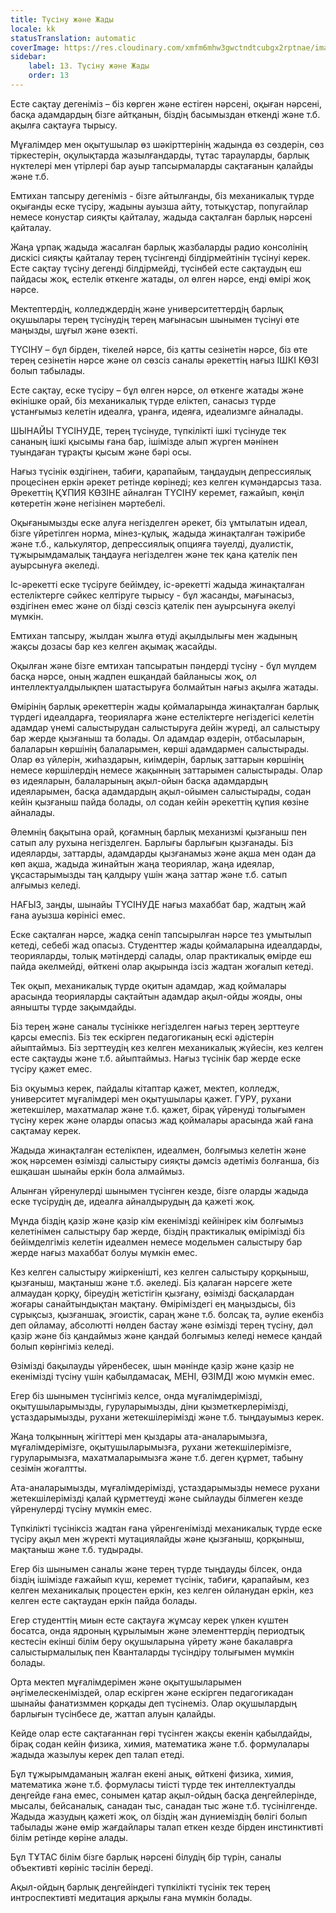 ```yaml
---
title: Түсіну және Жады
locale: kk
statusTranslation: automatic
coverImage: https://res.cloudinary.com/xmfm6mhw3gwctndtcubgx2rptnae/image/upload/v1740337243/small_cover_educacion_fundamental_a051170f1c.webp
sidebar:
    label: 13. Түсіну және Жады
    order: 13
---
```

Есте сақтау дегеніміз – біз көрген және естіген нәрсені, оқыған нәрсені, басқа адамдардың бізге айтқанын, біздің басымыздан өткенді және т.б. ақылға сақтауға тырысу.

Мұғалімдер мен оқытушылар өз шәкірттерінің жадында өз сөздерін, сөз тіркестерін, оқулықтарда жазылғандарды, тұтас тарауларды, барлық нүктелері мен үтірлері бар ауыр тапсырмаларды сақтағанын қалайды және т.б.

Емтихан тапсыру дегеніміз - бізге айтылғанды, біз механикалық түрде оқығанды еске түсіру, жадыны ауызша айту, тотықұстар, попугайлар немесе конустар сияқты қайталау, жадыда сақталған барлық нәрсені қайталау.

Жаңа ұрпақ жадыда жасалған барлық жазбаларды радио консолінің дискісі сияқты қайталау терең түсінгенді білдірмейтінін түсінуі керек. Есте сақтау түсіну дегенді білдірмейді, түсінбей есте сақтаудың еш пайдасы жоқ, естелік өткенге жатады, ол өлген нәрсе, енді өмірі жоқ нәрсе.

Мектептердің, колледждердің және университеттердің барлық оқушылары терең түсінудің терең мағынасын шынымен түсінуі өте маңызды, шұғыл және өзекті.

ТҮСІНУ – бұл бірден, тікелей нәрсе, біз қатты сезінетін нәрсе, біз өте терең сезінетін нәрсе және ол сөзсіз саналы әрекеттің нағыз ІШКІ КӨЗІ болып табылады.

Есте сақтау, еске түсіру – бұл өлген нәрсе, ол өткенге жатады және өкінішке орай, біз механикалық түрде еліктеп, санасыз түрде ұстанғымыз келетін идеалға, ұранға, идеяға, идеализмге айналады.

ШЫНАЙЫ ТҮСІНУДЕ, терең түсінуде, түпкілікті ішкі түсінуде тек сананың ішкі қысымы ғана бар, ішімізде алып жүрген мәнінен туындаған тұрақты қысым және бәрі осы.

Нағыз түсінік өздігінен, табиғи, қарапайым, таңдаудың депрессиялық процесінен еркін әрекет ретінде көрінеді; кез келген күмәндарсыз таза. Әрекеттің ҚҰПИЯ КӨЗІНЕ айналған ТҮСІНУ керемет, ғажайып, көңіл көтеретін және негізінен мәртебелі.

Оқығанымызды еске алуға негізделген әрекет, біз ұмтылатын идеал, бізге үйретілген норма, мінез-құлық, жадыда жинақталған тәжірибе және т.б., калькулятор, депрессиялық опцияға тәуелді, дуалистік, тұжырымдамалық таңдауға негізделген және тек қана қателік пен ауырсынуға әкеледі.

Іс-әрекетті еске түсіруге бейімдеу, іс-әрекетті жадыда жинақталған естеліктерге сәйкес келтіруге тырысу - бұл жасанды, мағынасыз, өздігінен емес және ол бізді сөзсіз қателік пен ауырсынуға әкелуі мүмкін.

Емтихан тапсыру, жылдан жылға өтуді ақылдылығы мен жадының жақсы дозасы бар кез келген ақымақ жасайды.

Оқылған және бізге емтихан тапсыратын пәндерді түсіну - бұл мүлдем басқа нәрсе, оның жадпен ешқандай байланысы жоқ, ол интеллектуалдылықпен шатастыруға болмайтын нағыз ақылға жатады.

Өмірінің барлық әрекеттерін жады қоймаларында жинақталған барлық түрдегі идеалдарға, теорияларға және естеліктерге негіздегісі келетін адамдар үнемі салыстырудан салыстыруға дейін жүреді, ал салыстыру бар жерде қызғаныш та болады. Ол адамдар өздерін, отбасыларын, балаларын көршінің балаларымен, көрші адамдармен салыстырады. Олар өз үйлерін, жиһаздарын, киімдерін, барлық заттарын көршінің немесе көршілердің немесе жақынның заттарымен салыстырады. Олар өз идеяларын, балаларының ақыл-ойын басқа адамдардың идеяларымен, басқа адамдардың ақыл-ойымен салыстырады, содан кейін қызғаныш пайда болады, ол содан кейін әрекеттің құпия көзіне айналады.

Әлемнің бақытына орай, қоғамның барлық механизмі қызғаныш пен сатып алу рухына негізделген. Барлығы барлығын қызғанады. Біз идеяларды, заттарды, адамдарды қызғанамыз және ақша мен одан да көп ақша, жадыда жинайтын жаңа теориялар, жаңа идеялар, ұқсастарымызды таң қалдыру үшін жаңа заттар және т.б. сатып алғымыз келеді.

НАҒЫЗ, заңды, шынайы ТҮСІНУДЕ нағыз махаббат бар, жадтың жай ғана ауызша көрінісі емес.

Еске сақталған нәрсе, жадқа сеніп тапсырылған нәрсе тез ұмытылып кетеді, себебі жад опасыз. Студенттер жады қоймаларына идеалдарды, теорияларды, толық мәтіндерді салады, олар практикалық өмірде еш пайда әкелмейді, өйткені олар ақырында ізсіз жадтан жоғалып кетеді.

Тек оқып, механикалық түрде оқитын адамдар, жад қоймалары арасында теорияларды сақтайтын адамдар ақыл-ойды жояды, оны аянышты түрде зақымдайды.

Біз терең және саналы түсінікке негізделген нағыз терең зерттеуге қарсы емеспіз. Біз тек ескірген педагогиканың ескі әдістерін айыптаймыз. Біз зерттеудің кез келген механикалық жүйесін, кез келген есте сақтауды және т.б. айыптаймыз. Нағыз түсінік бар жерде еске түсіру қажет емес.

Біз оқуымыз керек, пайдалы кітаптар қажет, мектеп, колледж, университет мұғалімдері мен оқытушылары қажет. ГУРУ, рухани жетекшілер, махатмалар және т.б. қажет, бірақ үйренуді толығымен түсіну керек және оларды опасыз жад қоймалары арасында жай ғана сақтамау керек.

Жадыда жинақталған естелікпен, идеалмен, болғымыз келетін және жоқ нәрсемен өзімізді салыстыру сияқты дәмсіз әдетіміз болғанша, біз ешқашан шынайы еркін бола алмаймыз.

Алынған үйренулерді шынымен түсінген кезде, бізге оларды жадыда еске түсірудің де, идеалға айналдырудың да қажеті жоқ.

Мұнда біздің қазір және қазір кім екенімізді кейінірек кім болғымыз келетінімен салыстыру бар жерде, біздің практикалық өмірімізді біз бейімделгіміз келетін идеалмен немесе модельмен салыстыру бар жерде нағыз махаббат болуы мүмкін емес.

Кез келген салыстыру жиіркенішті, кез келген салыстыру қорқыныш, қызғаныш, мақтаныш және т.б. әкеледі. Біз қалаған нәрсеге жете алмаудан қорқу, біреудің жетістігін қызғану, өзімізді басқалардан жоғары санайтындықтан мақтану. Өміріміздегі ең маңыздысы, біз сұрықсыз, қызғаншақ, эгоистік, сараң және т.б. болсақ та, әулие екенбіз деп ойламау, абсолютті нөлден бастау және өзімізді терең түсіну, дәл қазір және біз қандаймыз және қандай болғымыз келеді немесе қандай болып көрінгіміз келеді.

Өзімізді бақылауды үйренбесек, шын мәнінде қазір және қазір не екенімізді түсіну үшін қабылдамасақ, МЕНІ, ӨЗІМДІ жою мүмкін емес.

Егер біз шынымен түсінгіміз келсе, онда мұғалімдерімізді, оқытушыларымызды, гуруларымызды, діни қызметкерлерімізді, ұстаздарымызды, рухани жетекшілерімізді және т.б. тыңдауымыз керек.

Жаңа толқынның жігіттері мен қыздары ата-аналарымызға, мұғалімдерімізге, оқытушыларымызға, рухани жетекшілерімізге, гуруларымызға, махатмаларымызға және т.б. деген құрмет, табыну сезімін жоғалтты.

Ата-аналарымызды, мұғалімдерімізді, ұстаздарымызды немесе рухани жетекшілерімізді қалай құрметтеуді және сыйлауды білмеген кезде үйренулерді түсіну мүмкін емес.

Түпкілікті түсініксіз жадтан ғана үйренгенімізді механикалық түрде еске түсіру ақыл мен жүректі мутациялайды және қызғаныш, қорқыныш, мақтаныш және т.б. тудырады.

Егер біз шынымен саналы және терең түрде тыңдауды білсек, онда біздің ішімізде ғажайып күш, керемет түсінік, табиғи, қарапайым, кез келген механикалық процестен еркін, кез келген ойланудан еркін, кез келген есте сақтаудан еркін пайда болады.

Егер студенттің миын есте сақтауға жұмсау керек үлкен күштен босатса, онда ядроның құрылымын және элементтердің периодтық кестесін екінші білім беру оқушыларына үйрету және бакалаврға салыстырмалылық пен Кванталарды түсіндіру толығымен мүмкін болады.

Орта мектеп мұғалімдерімен және оқытушыларымен әңгімелескеніміздей, олар ескірген және ескірген педагогикадан шынайы фанатизммен қорқады деп түсінеміз. Олар оқушылардың барлығын түсінбесе де, жаттап алуын қалайды.

Кейде олар есте сақтағаннан гөрі түсінген жақсы екенін қабылдайды, бірақ содан кейін физика, химия, математика және т.б. формулалары жадыда жазылуы керек деп талап етеді.

Бұл тұжырымдаманың жалған екені анық, өйткені физика, химия, математика және т.б. формуласы тиісті түрде тек интеллектуалды деңгейде ғана емес, сонымен қатар ақыл-ойдың басқа деңгейлерінде, мысалы, бейсаналық, санадан тыс, санадан тыс және т.б. түсінілгенде. Жадыда жазудың қажеті жоқ, ол біздің жан дүниеміздің бөлігі болып табылады және өмір жағдайлары талап еткен кезде бірден инстинктивті білім ретінде көріне алады.

Бұл ТҰТАС білім бізге барлық нәрсені білудің бір түрін, саналы объективті көрініс тәсілін береді.

Ақыл-ойдың барлық деңгейіндегі түпкілікті түсінік тек терең интроспективті медитация арқылы ғана мүмкін болады.

